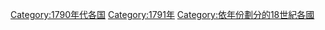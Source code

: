 [[Category:1790年代各国|Category:1790年代各国]]
[[Category:1791年|Category:1791年]]
[[Category:依年份劃分的18世紀各國|Category:依年份劃分的18世紀各國]]